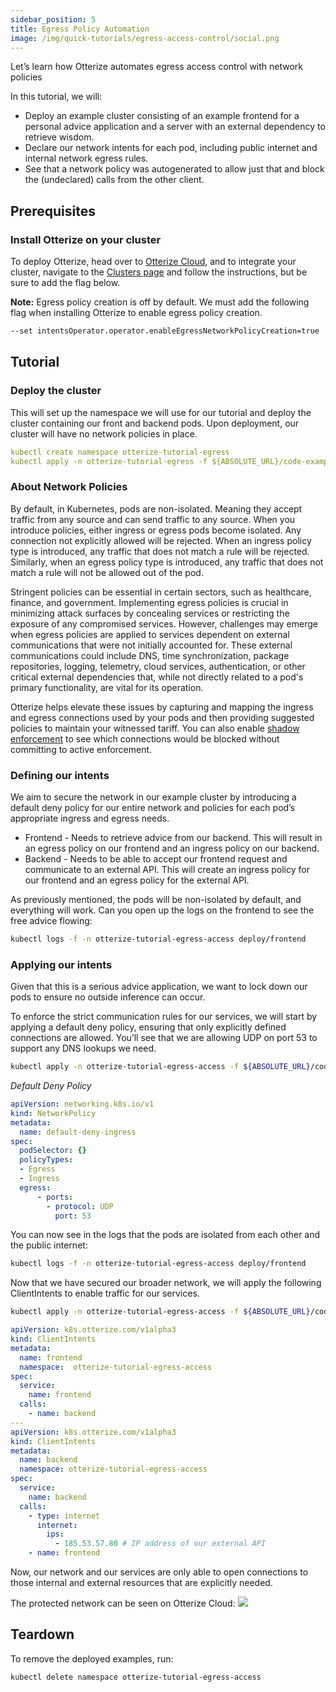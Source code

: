 ```yaml
---
sidebar_position: 5
title: Egress Policy Automation
image: /img/quick-tutorials/egress-access-control/social.png
---
```

Let’s learn how Otterize automates egress access control with network policies

In this tutorial, we will:

- Deploy an example cluster consisting of an example frontend for a personal advice application and a server with an external dependency to retrieve wisdom.
- Declare our network intents for each pod, including public internet and internal network egress rules.
- See that a network policy was autogenerated to allow just that and block the (undeclared) calls from the other client.

## Prerequisites
### Install Otterize on your cluster
To deploy Otterize, head over to [Otterize Cloud](https://app.otterize.com/), and to integrate your cluster, navigate to the [Clusters page](https://app.otterize.com/clusters) and follow the instructions, but be sure to add the flag below.

**Note:**  Egress policy creation is off by default. We must add the following flag when installing Otterize to enable egress policy creation.
```bash
--set intentsOperator.operator.enableEgressNetworkPolicyCreation=true
```

## Tutorial
### Deploy the cluster

This will set up the namespace we will use for our tutorial and deploy the cluster containing our front and backend pods. Upon deployment, our cluster will have no network policies in place.

```yaml
kubectl create namespace otterize-tutorial-egress
kubectl apply -n otterize-tutorial-egress -f ${ABSOLUTE_URL}/code-examples/network-egress/all.yaml
```

### About Network Policies

By default, in Kubernetes, pods are non-isolated. Meaning they accept traffic from any source and can send traffic to any source. When you introduce policies, either ingress or egress pods become isolated. Any connection not explicitly allowed will be rejected. When an ingress policy type is introduced, any traffic that does not match a rule will be rejected. Similarly, when an egress policy type is introduced, any traffic that does not match a rule will not be allowed out of the pod.

Stringent policies can be essential in certain sectors, such as healthcare, finance, and government. Implementing egress policies is crucial in minimizing attack surfaces by concealing services or restricting the exposure of any compromised services. However, challenges may emerge when egress policies are applied to services dependent on external communications that were not initially accounted for. These external communications could include DNS, time synchronization, package repositories, logging, telemetry, cloud services, authentication, or other critical external dependencies that, while not directly related to a pod's primary functionality, are vital for its operation.

Otterize helps elevate these issues by capturing and mapping the ingress and egress connections used by your pods and then providing suggested policies to maintain your witnessed tariff. You can also enable [shadow enforcement](/reference/shadow-vs-active-enforcement) to see which connections would be blocked without committing to active enforcement.

### Defining our intents

We aim to secure the network in our example cluster by introducing a default deny policy for our entire network and policies for each pod’s appropriate ingress and egress needs.

* Frontend - Needs to retrieve advice from our backend. This will result in an egress policy on our frontend and an ingress policy on our backend.
* Backend - Needs to be able to accept our frontend request and communicate to an external API. This will create an ingress policy for our frontend and an egress policy for the external API.

As previously mentioned, the pods will be non-isolated by default, and everything will work. Can you open up the logs on the frontend to see the free advice flowing:

```bash
kubectl logs -f -n otterize-tutorial-egress-access deploy/frontend
```

### Applying our intents

Given that this is a serious advice application, we want to lock down our pods to ensure no outside inference can occur.

To enforce the strict communication rules for our services, we will start by applying a default deny policy, ensuring that only explicitly defined connections are allowed.  You’ll see that we are allowing UDP on port 53 to support any DNS lookups we need.

```bash
kubectl apply -n otterize-tutorial-egress-access -f ${ABSOLUTE_URL}/code-examples/egress-access-control/default-deny-policy.yaml
```

*Default Deny Policy*
```yaml
apiVersion: networking.k8s.io/v1
kind: NetworkPolicy
metadata:
  name: default-deny-ingress
spec:
  podSelector: {}
  policyTypes:
  - Egress
  - Ingress
  egress:
      - ports:
        - protocol: UDP
          port: 53

```


You can now see in the logs that the pods are isolated from each other and the public internet:

```bash
kubectl logs -f -n otterize-tutorial-egress-access deploy/frontend
```

Now that we have secured our broader network, we will apply the following ClientIntents to enable traffic for our services.

```bash
kubectl apply -n otterize-tutorial-egress-access -f ${ABSOLUTE_URL}/code-examples/egress-access-control/intents.yaml
```

```yaml
apiVersion: k8s.otterize.com/v1alpha3
kind: ClientIntents
metadata:
  name: frontend
  namespace:  otterize-tutorial-egress-access
spec:
  service:
    name: frontend
  calls:
    - name: backend
---
apiVersion: k8s.otterize.com/v1alpha3
kind: ClientIntents
metadata:
  name: backend
  namespace: otterize-tutorial-egress-access
spec:
  service:
    name: backend
  calls:
    - type: internet
      internet:
        ips:
          - 185.53.57.80 # IP address of our external API
    - name: frontend
```

Now, our network and our services are only able to open connections to those internal and external resources that are explicitly needed.

The protected network can be seen on Otterize Cloud:
<img className="tw-w-128 tw-mb-4" src="/img/quick-tutorials/egress-access-control/cluster-intents-applied.png"/>



## Teardown

To remove the deployed examples, run:

```*bash*
kubectl delete namespace otterize-tutorial-egress-access
```







